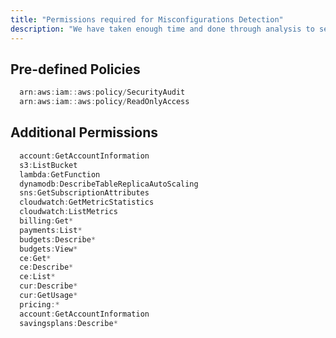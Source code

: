 ```yaml
---
title: "Permissions required for Misconfigurations Detection"
description: "We have taken enough time and done through analysis to seek out the minimal permission set required to run effective audit against your AWS account."
---
```


## Pre-defined Policies

```javascript Permissions
  arn:aws:iam::aws:policy/SecurityAudit
  arn:aws:iam::aws:policy/ReadOnlyAccess
```


## Additional Permissions

```javascript Permissions
  account:GetAccountInformation
  s3:ListBucket
  lambda:GetFunction
  dynamodb:DescribeTableReplicaAutoScaling
  sns:GetSubscriptionAttributes
  cloudwatch:GetMetricStatistics
  cloudwatch:ListMetrics
  billing:Get*
  payments:List*
  budgets:Describe*
  budgets:View*
  ce:Get*
  ce:Describe*
  ce:List*
  cur:Describe*
  cur:GetUsage*
  pricing:*
  account:GetAccountInformation
  savingsplans:Describe*
```
